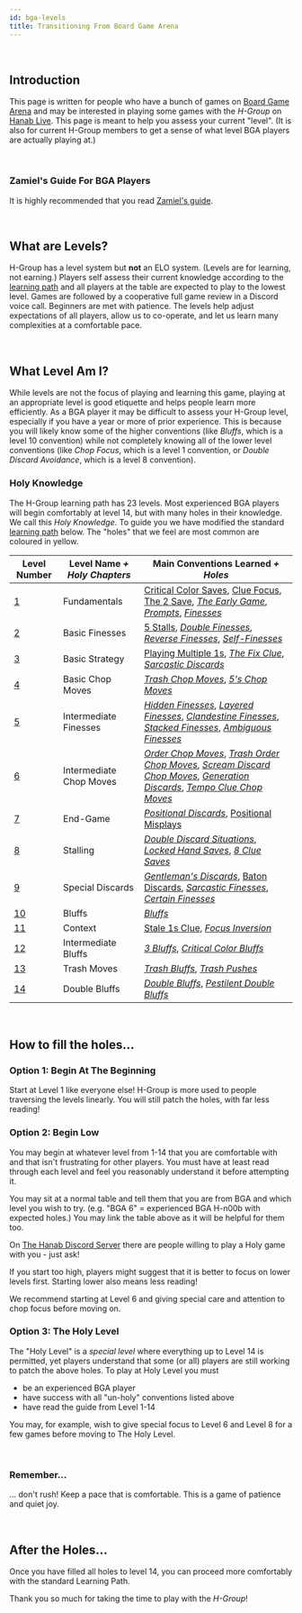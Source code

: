 ```yaml
---
id: bga-levels
title: Transitioning From Board Game Arena
---
```


<br />

## Introduction

This page is written for people who have a bunch of games on [Board Game Arena](https://en.boardgamearena.com/) and may be interested in playing some games with the _H-Group_ on [Hanab Live](https://www.hanab.live). This page is meant to help you assess your current "level". (It is also for current H-Group members to get a sense of what level BGA players are actually playing at.)

<br />

### Zamiel's Guide For BGA Players

It is highly recommended that you read [Zamiel's guide](https://github.com/hanabi/hanabi.github.io/blob/main/misc/BGA.md).

<br />

## What are Levels?

H-Group has a level system but **not** an ELO system. (Levels are for learning, not earning.) Players self assess their current knowledge according to the [learning path](learning-path.mdx#level-summary) and all players at the table are expected to play to the lowest level. Games are followed by a cooperative full game review in a Discord voice call. Beginners are met with patience. The levels help adjust expectations of all players, allow us to co-operate, and let us learn many complexities at a comfortable pace.

<br />

## What Level Am I?

While levels are not the focus of playing and learning this game, playing at an appropriate level is good etiquette and helps people learn more efficiently. As a BGA player it may be difficult to assess your H-Group level, especially if you have a year or more of prior experience. This is because you will likely know some of the higher conventions (like _Bluffs_, which is a level 10 convention) while not completely knowing all of the lower level conventions (like _Chop Focus_, which is a level 1 convention, or _Double Discard Avoidance_, which is a level 8 convention).

### <span className="highlight">Holy Knowledge</span>

The H-Group learning path has 23 levels. Most experienced BGA players will begin comfortably at level 14, but with many holes in their knowledge. We call this _Holy Knowledge_. To guide you we have modified the standard [learning path](learning-path.mdx#level-summary) below. The "holes" that we feel are most common are coloured in <span className="highlight">yellow</span>.

| Level Number       | Level Name <span className="highlight">_+ Holy Chapters_</span> | <span className="unholy">Main Conventions Learned</span> <span className="highlight">_+ Holes_</span>                                                                                                                                                                                                                                                           |
| ------------------ | --------------------------------------------------------------- | --------------------------------------------------------------------------------------------------------------------------------------------------------------------------------------------------------------------------------------------------------------------------------------------------------------------------------------------------------------- |
| [1](level-1.mdx)   | Fundamentals                                                    | [<span className="highlight">Critical Color Saves</span>](level-1.mdx#save-clues), [<span className="highlight">Clue Focus</span>](level-1.mdx#clue-focus), [<span className="highlight">The 2 Save</span>](level-1.mdx#the-2-save), _[The Early Game](level-1.mdx#the-early-game)_, _[Prompts](level-1.mdx#the-prompt)_, _[Finesses](level-1.mdx#the-finesse)_ |
| [2](level-2.mdx)   | Basic Finesses                                                  | [<span className="highlight">5 Stalls</span>](level-2.mdx#the-5-stall-cluing-off-chop-5s), _[Double Finesses](level-2.mdx#the-double-finesse--triple-finesse--quadruple-finesse)_, _[Reverse Finesses](level-2.mdx#the-reverse-finesse)_, _[Self-Finesses](level-2.mdx#the-self-finesse)_                                                                       |
| [3](level-3.mdx)   | Basic Strategy                                                  | [<span className="highlight">Playing Multiple 1s</span>](level-3.mdx#playing-multiple-1s), _[The Fix Clue](level-3.mdx#the-fix-clue)_, _[Sarcastic Discards](level-3.mdx#the-sarcastic-discard)_                                                                                                                                                                |
| [4](level-4.mdx)   | <span className="highlight">Basic Chop Moves</span>             | _[Trash Chop Moves](level-4.mdx#the-trash-chop-move)_, _[5's Chop Moves](level-4.mdx#the-5s-chop-move-5cm)_                                                                                                                                                                                                                                                     |
| [5](level-5.mdx)   | Intermediate Finesses                                           | _[Hidden Finesses](level-5.mdx#the-hidden-finesse)_, _[Layered Finesses](level-5.mdx#the-layered-finesse)_, _[Clandestine Finesses](level-5.mdx#the-clandestine-finesse)_, _[Stacked Finesses](level-5.mdx#the-stacked-finesse)_, _[Ambiguous Finesses](level-5.mdx#the-ambiguous-finesse)_                                                                     |
| [6](level-6.mdx)   | <span className="highlight">Intermediate Chop Moves</span>      | _[Order Chop Moves](level-6.mdx#the-order-chop-move-ocm)_, _[Trash Order Chop Moves](level-6.mdx#the-trash-order-chop-move-tocm)_, _[Scream Discard Chop Moves](level-6.mdx#the-scream-discard-chop-move-sdcm)_, _[Generation Discards](level-6.mdx#the-generation-discard)_, _[Tempo Clue Chop Moves](level-6.mdx#the-tempo-clue-chop-move-tccm)_              |
| [7](level-7.mdx)   | End-Game                                                        | _[Positional Discards](level-7.mdx#the-positional-discard-indicating-a-play-with-a-discard)_, [<span className="highlight">Positional Misplays</span>](level-7.mdx#the-positional-misplay-indicating-a-play-with-a-misplay)                                                                                                                                     |
| [8](level-8.mdx)   | <span className="highlight">Stalling</span>                     | _[Double Discard Situations](level-8.mdx#double-discard-situations--double-discard-avoidance-dda-severity-2-stalling)_, _[Locked Hand Saves](level-8.mdx#the-locked-hand-save-lhs)_, _[8 Clue Saves](level-8.mdx#the-8-clue-save-8cs)_                                                                                                                          |
| [9](level-9.mdx)   | Special Discards                                                | _[Gentleman's Discards](level-9.mdx#the-gentlemans-discard)_, [<span className="highlight">Baton Discards</span>](level-9.mdx#the-baton-discard), _[Sarcastic Finesses](level-9.mdx#the-sarcastic-finesse)_, _[Certain Finesses](level-9.mdx#the-certain-finesse--the-certain-discard)_                                                                         |
| [10](level-10.mdx) | Bluffs                                                          | _[Bluffs](level-10.mdx#the-bluff)_                                                                                                                                                                                                                                                                                                                              |
| [11](level-11.mdx) | Context                                                         | [<span className="highlight">Stale 1s Clue</span>](level-11.mdx#the-stale-1s-clue), _[Focus Inversion](level-11.mdx#focus-inversion)_                                                                                                                                                                                                                           |
| [12](level-12.mdx) | <span className="highlight">Intermediate Bluffs</span>          | _[3 Bluffs](level-12.mdx#the-3-bluff)_, _[Critical Color Bluffs](level-12.mdx#the-critical-color-bluff)_                                                                                                                                                                                                                                                        |
| [13](level-13.mdx) | Trash Moves                                                     | _[Trash Bluffs](level-13.mdx#the-trash-bluff)_, _[Trash Pushes](level-13.mdx#the-trash-push)_                                                                                                                                                                                                                                                                   |
| [14](level-14.mdx) | Double Bluffs                                                   | _[Double Bluffs](level-14.mdx#the-double-bluff)_, _[Pestilent Double Bluffs](level-14.mdx#the-pestilent-double-bluff-pdb)_                                                                                                                                                                                                                                      |

<br />

## How to fill the <span className="highlight">holes</span>...

### Option 1: Begin At The Beginning

Start at Level 1 like everyone else! H-Group is more used to people traversing the levels linearly. You will still patch the holes, with far less reading!

### Option 2: Begin Low

You may begin at whatever level from 1-14 that you are comfortable with and that isn't frustrating for other players. You must have at least read through each level and feel you reasonably understand it before attempting it.

You may sit at a normal table and tell them that you are from BGA and which level you wish to try. (e.g. "BGA 6" = experienced BGA H-n00b with expected holes.) You may link the table above as it will be helpful for them too.

On [The Hanab Discord Server](https://discord.gg/FADvkJp) there are people willing to play a Holy game with you - just ask!

If you start too high, players might suggest that it is better to focus on lower levels first. Starting lower also means less reading!

We recommend starting at Level 6 and giving special care and attention to chop focus before moving on.

### Option 3: The Holy Level

The "Holy Level" is a _special level_ where everything up to Level 14 is permitted, yet players understand that some (or all) players are still working to patch the above holes. To play at Holy Level you must

- be an experienced BGA player
- have success with all "un-holy" conventions listed above
- have read the guide from Level 1-14

You may, for example, wish to give special focus to Level 6 and Level 8 for a few games before moving to The Holy Level.

<br />

### Remember...

... don't rush! Keep a pace that is comfortable. <span className="highlight">This is a game of patience and quiet joy.</span>

<br />

## After the Holes...

Once you have filled all holes to level 14, you can proceed more comfortably with the standard Learning Path.

Thank you so much for taking the time to play with the _H-Group_!

<br />
